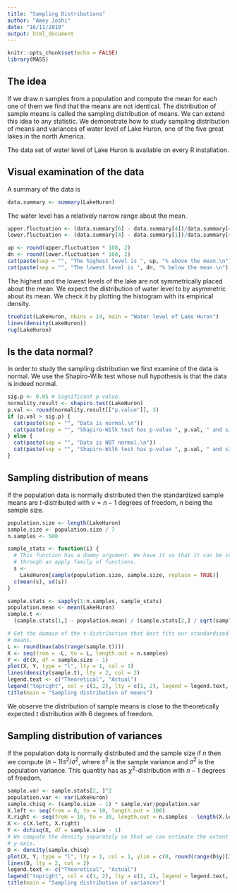```yaml
---
title: "Sampling Distributions"
author: "Amey Joshi"
date: "16/11/2019"
output: html_document
---
```


```r
knitr::opts_chunk$set(echo = FALSE)
library(MASS)
```

## The idea

If we draw $n$ samples from a population and compute the mean for each one of 
them we find that the means are not identical. The distribution of sample means
is called the sampling distribution of means. We can extend this idea to any
statistic. We demonstrate how to study sampling distribution of means and 
variances of water level of Lake Huron, one of the five great lakes in the 
north America.

The data set of water level of Lake Huron is available on every R installation.

## Visual examination of the data
A summary of the data is
```r
data.summary <- summary(LakeHuron)
```

The water level has a relatively narrow range about the mean.
```r
upper.fluctuation <- (data.summary[6] - data.summary[4])/data.summary[4]
lower.fluctuation <- (data.summary[4] - data.summary[1])/data.summary[4]

up <- round(upper.fluctuation * 100, 2)
dn <- round(lower.fluctuation * 100, 2)
cat(paste(sep = "", "The highest level is ", up, "% above the mean.\n"))
cat(paste(sep = "", "The lowest level is ", dn, "% below the mean.\n"))
```

The highest and the lowest levels of the lake are not symmetrically placed about
the mean. We expect the distribution of water level to by asymmetric about its
mean. We check it by plotting the histogram with its empirical density.
```r
truehist(LakeHuron, nbins = 14, main = "Water level of Lake Huron")
lines(density(LakeHuron))
rug(LakeHuron)
```

## Is the data normal?
In order to study the sampling distribution we first examine of the data is normal.
We use the Shapiro-Wilk test whose null hypothesis is that the data is indeed
normal.
```r
sig.p <- 0.05 # Significant p-value.
normality.result <- shapiro.test(LakeHuron)
p.val <- round(normality.result[["p.value"]], 3)
if (p.val > sig.p) {
  cat(paste(sep = "", "Data is normal.\n"))
  cat(paste(sep = "", "Shapiro-Wilk test has p-value ", p.val, " and significance level ", sig.p, ".\n"))
} else {
  cat(paste(sep = "", "Data is NOT normal.\n"))
  cat(paste(sep = "", "Shapiro-Wilk test has p-value ", p.val, " and significance level ", sig.p, ".\n"))
}
```

## Sampling distribution of means
If the population data is normally distributed then the standardized sample means
are $t$-distributed with $\nu = n - 1$ degrees of freedom, $n$ being the sample
size.
```r
population.size <- length(LakeHuron)
sample.size <- population.size / 7
n.samples <- 500

sample_stats <- function(i) {
  # This function has a dummy argument. We have it so that it can be invoked
  # through an apply family of functions.
  s <-
    LakeHuron[sample(population.size, sample.size, replace = TRUE)]
  c(mean(s), sd(s))
}

sample.stats <- sapply(1:n.samples, sample_stats)
population.mean <- mean(LakeHuron)
sample.t <-
  (sample.stats[1,] - population.mean) / (sample.stats[2,] / sqrt(sample.size))

# Get the domain of the t-distribution that best fits our standardized sample 
# means.
L <- round(max(abs(range(sample.t))))
X <- seq(from = -L, to = L, length.out = n.samples)
Y <- dt(X, df = sample.size - 1)
plot(X, Y, type = "l", lty = 1, col = 1)
lines(density(sample.t), lty = 2, col = 2)
legend.text <- c("Theoretical", "Actual")
legend("topright", col = c(1, 2), lty = c(1, 2), legend = legend.text, cex = 0.8)
title(main = "Sampling distribution of means")
```

We observe the distribution of sample means is close to the theoretically 
expected $t$ distribution with $6$ degrees of freedom.

## Sampling distribution of variances
If the population data is normally distributed and the sample size if $n$ then
we compute $(n - 1)s^2/\sigma^2$, where $s^2$ is the sample variance and 
$\sigma^2$ is the population variance. This quantity has as $\chi^2$-distribution
with $n - 1$ degrees of freedom. 
```r
sample.var <- sample.stats[2, ]^2
population.var <- var(LakeHuron)
sample.chisq <- (sample.size - 1) * sample.var/population.var
X.left <- seq(from = 0, to = 10, length.out = 100)
X.right <- seq(from = 10, to = 30, length.out = n.samples - length(X.left))
X <- c(X.left, X.right)
Y <- dchisq(X, df = sample.size - 1)
# We compute the density separately so that we can estimate the extent of the
# y-axis.
D <- density(sample.chisq)
plot(X, Y, type = "l", lty = 1, col = 1, ylim = c(0, round(range(D$y)[2], 1)))
lines(D, lty = 2, col = 2)
legend.text <- c("Theoretical", "Actual")
legend("topright", col = c(1, 2), lty = c(1, 2), legend = legend.text, cex = 0.8)
title(main = "Sampling distribution of variances")
```


